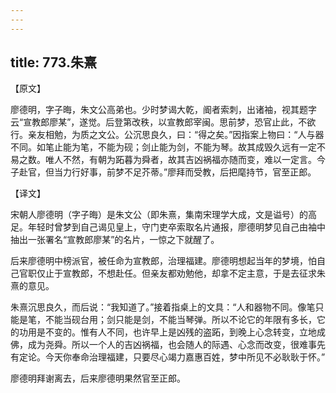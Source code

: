 ```yaml
---
---
---
```

title: 773.朱熹
---



【原文】

廖德明，字子晦，朱文公高弟也。少时梦谒大乾，阍者索刺，出诸袖，视其题字云“宣教郎廖某”，遂觉。后登第改秩，以宣教郎宰闽。思前梦，恐官止此，不欲行。亲友相勉，为质之文公。公沉思良久，曰：“得之矣。”因指案上物曰：“人与器不同。如笔止能为笔，不能为砚；剑止能为剑，不能为琴。故其成毁久远有一定不易之数。唯人不然，有朝为跖暮为舜者，故其吉凶祸福亦随而变，难以一定言。今子赴官，但当力行好事，前梦不足芥蒂。”廖拜而受教，后把麾持节，官至正郎。

【译文】

宋朝人廖德明（字子晦）是朱文公（即朱熹，集南宋理学大成，文是谥号）的高足。年轻时曾梦到自己谒见皇上，守门吏卒索取名片通报，廖德明梦见自己由袖中抽出一张署名“宣教郎廖某”的名片，一惊之下就醒了。

后来廖德明中榜派官，被任命为宣教郎，治理福建。廖德明想起当年的梦境，怕自己官职仅止于宣教郎，不想赴任。但亲友都劝勉他，却拿不定主意，于是去征求朱熹的意见。

朱熹沉思良久，而后说：“我知道了。”接着指桌上的文具：“人和器物不同。像笔只能是笔，不能当砚台用；剑只能是剑，不能当琴弹。所以不论它的年限有多长，它的功用是不变的。惟有人不同，也许早上是凶残的盗跖，到晚上心念转变，立地成佛，成为尧舜。所以一个人的吉凶祸福，也会随人的际遇、心念而改变，很难事先有定论。今天你奉命治理福建，只要尽心竭力嘉惠百姓，梦中所见不必耿耿于怀。”

廖德明拜谢离去，后来廖德明果然官至正郎。